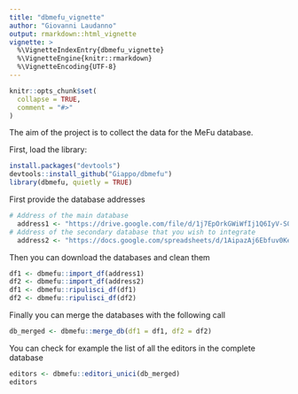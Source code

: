 ```yaml
---
title: "dbmefu_vignette"
author: "Giovanni Laudanno"
output: rmarkdown::html_vignette
vignette: >
  %\VignetteIndexEntry{dbmefu_vignette}
  %\VignetteEngine{knitr::rmarkdown}
  %\VignetteEncoding{UTF-8}
---
```


```r
knitr::opts_chunk$set(
  collapse = TRUE,
  comment = "#>"
)
```

The aim of the project is to collect the data for the MeFu database.

First, load the library:

```r
install.packages("devtools")
devtools::install_github("Giappo/dbmefu")
library(dbmefu, quietly = TRUE)
```

First provide the database addresses

```r
# Address of the main database
  address1 <- "https://drive.google.com/file/d/1j7EpOrkGWiWfIj1Q6IyV-S0cqIzG90Em/"
# Address of the secondary database that you wish to integrate
  address2 <- "https://docs.google.com/spreadsheets/d/1AipazAj6Ebfuv0Kek4xMRYva8sodUQs-4AI3li0IbzY/"
```

Then you can download the databases and clean them

```r
df1 <- dbmefu::import_df(address1)
df2 <- dbmefu::import_df(address2)
df1 <- dbmefu::ripulisci_df(df1)
df2 <- dbmefu::ripulisci_df(df2)
```

Finally you can merge the databases with the following call

```r
db_merged <- dbmefu::merge_db(df1 = df1, df2 = df2)
```

You can check for example the list of all the editors in the complete database

```r
editors <- dbmefu::editori_unici(db_merged)
editors
```
